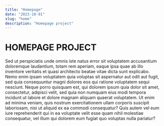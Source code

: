 ```yaml
---
title: "Homepage"
date: "2023-10-01"
slug: "home"
description: "Homepage project"
---
```


<h1>HOMEPAGE PROJECT</h1>
<p>
  Sed ut perspiciatis unde omnis iste natus error sit voluptatem accusantium
  doloremque laudantium, totam rem aperiam, eaque ipsa quae ab illo inventore
  veritatis et quasi architecto beatae vitae dicta sunt explicabo. Nemo enim
  ipsam voluptatem quia voluptas sit aspernatur aut odit aut fugit, sed quia
  consequuntur magni dolores eos qui ratione voluptatem sequi nesciunt. Neque
  porro quisquam est, qui dolorem ipsum quia dolor sit amet, consectetur,
  adipisci velit, sed quia non numquam eius modi tempora incidunt ut labore et
  dolore magnam aliquam quaerat voluptatem. Ut enim ad minima veniam, quis
  nostrum exercitationem ullam corporis suscipit laboriosam, nisi ut aliquid ex
  ea commodi consequatur? Quis autem vel eum iure reprehenderit qui in ea
  voluptate velit esse quam nihil molestiae consequatur, vel illum qui dolorem
  eum fugiat quo voluptas nulla pariatur?
</p>

